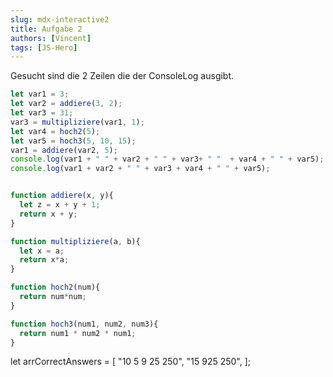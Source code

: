 ```yaml
---
slug: mdx-interactive2
title: Aufgabe 2
authors: [Vincent]
tags: [JS-Hero]
---
```


Gesucht sind die 2 Zeilen die der ConsoleLog ausgibt.

```js
let var1 = 3;
let var2 = addiere(3, 2);
let var3 = 31;
var3 = multipliziere(var1, 1);
let var4 = hoch2(5);
let var5 = hoch3(5, 10, 15);
var1 = addiere(var2, 5);
console.log(var1 + " " + var2 + " " + var3+ " "  + var4 + " " + var5);
console.log(var1 + var2 + " " + var3 + var4 + " " + var5);


function addiere(x, y){
  let z = x + y + 1;
  return x + y;
}

function multipliziere(a, b){
  let x = a;
  return x*a;
}

function hoch2(num){
  return num*num;
}

function hoch3(num1, num2, num3){
  return num1 * num2 * num1;
}
```



let arrCorrectAnswers = [
    "10 5 9 25 250",
    "15 925 250",
    ];

<AnswerGame arr={arrCorrectAnswers} withHelp={true}/>


